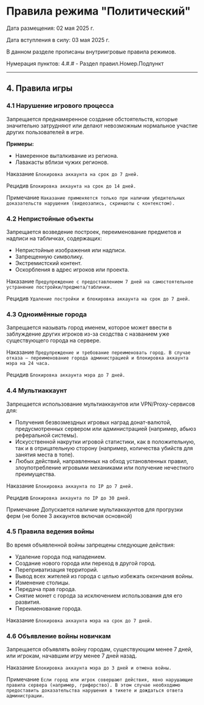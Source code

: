 # Правила режима "Политический"
Дата размещения: 02 мая 2025 г.

Дата вступления в силу: 03 мая 2025 г.

В данном разделе прописаны внутриигровые правила режимов.

Нумерация пунктов: 4.#.# - Раздел правил.Номер.Подпункт

--------

## 4. Правила игры

### 4.1 Нарушение игрового процесса

Запрещается преднамеренное создание обстоятельств, которые значительно затрудняют или делают невозможным нормальное участие других пользователей в игре.

**Примеры:**

* Намеренное выталкивание из региона.
* Лавакасты вблизи чужих регионов.

<Badge bgColor="#FF3333" textColor="#FFFFFF">Наказание</Badge> ```Блокировка аккаунта на срок до 7 дней.```

<Badge bgColor="#FF3333" textColor="#FFFFFF">Рецидив</Badge> ```Блокировка аккаунта на срок до 14 дней.```

<Badge bgColor="#118823" textColor="#FFFFFF">Примечание</Badge> ```Наказание применяется только при наличии убедительных доказательств нарушения (видеозапись, скриншоты с контекстом).```


### 4.2 Непристойные объекты

Запрещается возведение построек, переименование предметов и надписи на табличках, содержащих:

* Непристойные изображения или надписи.
* Запрещенную символику.
* Экстремистский контент.
* Оскорбления в адрес игроков или проекта.

<Badge bgColor="#FF3333" textColor="#FFFFFF">Наказание</Badge> ```Предупреждение с предоставлением 7 дней на самостоятельное устранение постройки/предмета/таблички.```

<Badge bgColor="#FF3333" textColor="#FFFFFF">Рецидив</Badge> ```Удаление постройки и блокировка аккаунта на срок до 7 дней.```


### 4.3 Одноимённые города

Запрещается называть город именем, которое может ввести в заблуждение других игроков из-за сходства с названием уже существующего города на сервере.

<Badge bgColor="#FF3333" textColor="#FFFFFF">Наказание</Badge> ```Предупреждение и требование переименовать город. В случае отказа — переименование города администрацией и блокировка аккаунта мэра на 24 часа.```

<Badge bgColor="#FF3333" textColor="#FFFFFF">Рецидив</Badge> ```Блокировка аккаунта мэра до 7 дней.```

### 4.4 Мультиаккаунт

Запрещается использование мультиаккаунтов или VPN/Proxy-сервисов для:

* Получения безвозмездных игровых наград донат-валютой, предусмотренных сервером или администрацией (например, абьюз реферальной системы).
* Искусственной накрутки игровой статистики, как в положительную, так и в отрицательную сторону (например, количества убийств для занятия места в топе).
* Любых действий, направленных на обход установленных правил, злоупотребление игровыми механиками или получение нечестного преимущества.

<Badge bgColor="#FF3333" textColor="#FFFFFF">Наказание</Badge> ```Блокировка аккаунта по IP до 7 дней.```

<Badge bgColor="#FF3333" textColor="#FFFFFF">Рецидив</Badge> ```Блокировка аккаунта по IP до 30 дней.```

<Badge bgColor="#118823" textColor="#FFFFFF">Примечание</Badge> Допускается наличие мультиаккаунтов для прогрузки ферм (не более 3 аккаунтов включая основной)

### 4.5 Правила ведения войны

Во время объявленной войны запрещены следующие действия:

* Удаление города под нападением.
* Создание нового города или переход в другой город.
* Переприватизация территорий.
* Вывод всех жителей из города с целью избежать окончания войны.
* Изменение столицы.
* Передача прав города.
* Снятие монет с города за исключением использования для его развития.
* Переименование города.

<Badge bgColor="#FF3333" textColor="#FFFFFF">Наказание</Badge> ```Блокировка аккаунта мэра на срок до 7 дней.```


### 4.6 Объявление войны новичкам

Запрещается объявлять войну городам, существующим менее 7 дней, или игрокам, начавшим игру менее 7 дней назад.

<Badge bgColor="#FF3333" textColor="#FFFFFF">Наказание</Badge> ```Блокировка аккаунта мэра до 3 дней и отмена войны.```

<Badge bgColor="#118823" textColor="#FFFFFF">Примечание</Badge> ```Если город или игрок совершают действия, явно нарушающие правила сервера (например, гриферство). В этом случае необходимо предоставить доказательства нарушения в тикете и дождаться ответа администрации.```
